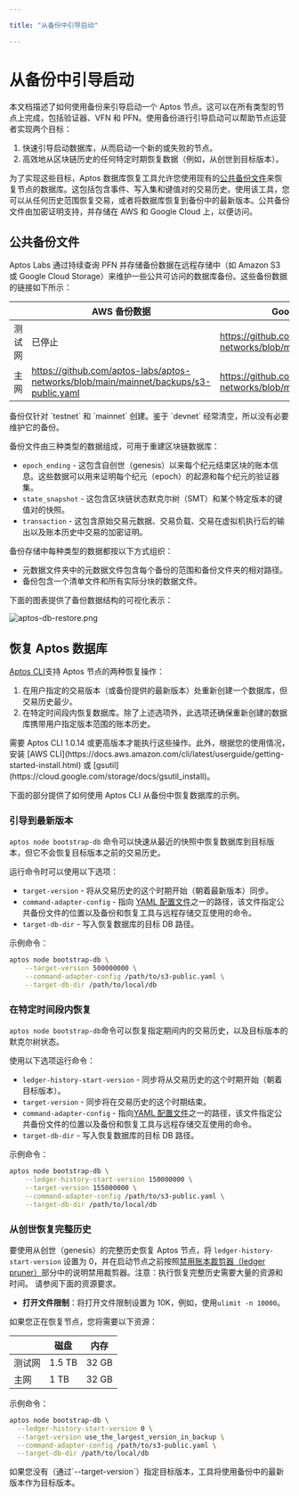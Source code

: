 ```yaml
---

title: "从备份中引导启动"

---
```



# 从备份中引导启动

本文档描述了如何使用备份来引导启动一个 Aptos 节点。这可以在所有类型的节点上完成，包括验证器、VFN 和 PFN。使用备份进行引导启动可以帮助节点运营者实现两个目标：

1. 快速引导启动数据库，从而启动一个新的或失败的节点。
2. 高效地从区块链历史的任何特定时期恢复数据（例如，从创世到目标版本）。

为了实现这些目标，Aptos 数据库恢复工具允许您使用现有的[公共备份文件](#公共备份文件)来恢复节点的数据库。这包括包含事件、写入集和键值对的交易历史。使用该工具，您可以从任何历史范围恢复交易，或者将数据库恢复到备份中的最新版本。公共备份文件由加密证明支持，并存储在 AWS 和 Google Cloud 上，以便访问。

## 公共备份文件

Aptos Labs 通过持续查询 PFN 并存储备份数据在远程存储中（如 Amazon S3 或 Google Cloud Storage）来维护一些公共可访问的数据库备份。这些备份数据的链接如下所示：

|        | AWS 备份数据                                                                          | Google Cloud 备份数据                                                           |
| ------ | ------------------------------------------------------------------------------------- | ------------------------------------------------------------------------------- |
| 测试网 | 已停止                                                                                | https://github.com/aptos-labs/aptos-networks/blob/main/testnet/backups/gcs.yaml |
| 主网   | https://github.com/aptos-labs/aptos-networks/blob/main/mainnet/backups/s3-public.yaml | https://github.com/aptos-labs/aptos-networks/blob/main/mainnet/backups/gcs.yaml |

<Callout type="info">
备份仅针对 `testnet` 和 `mainnet` 创建。鉴于 `devnet` 经常清空，所以没有必要维护它的备份。
</Callout>

备份文件由三种类型的数据组成，可用于重建区块链数据库：

- `epoch_ending` - 这包含自创世（genesis）以来每个纪元结束区块的账本信息。这些数据可以用来证明每个纪元（epoch）的起源和每个纪元的验证器集。
- `state_snapshot` - 这包含区块链状态默克尔树（SMT）和某个特定版本的键值对的快照。
- `transaction` - 这包含原始交易元数据、交易负载、交易在虚拟机执行后的输出以及账本历史中交易的加密证明。

备份存储中每种类型的数据都按以下方式组织：

- 元数据文件夹中的元数据文件包含每个备份的范围和备份文件夹的相对路径。
- 备份包含一个清单文件和所有实际分块的数据文件。

下面的图表提供了备份数据结构的可视化表示：

![aptos-db-restore.png](/docs/aptos-db-restore.png)

## 恢复 Aptos 数据库

[Aptos CLI](../../../build/cli.mdx)支持 Aptos 节点的两种恢复操作：

1. 在用户指定的交易版本（或备份提供的最新版本）处重新创建一个数据库，但交易历史最少。
2. 在特定时间段内恢复数据库。除了上述选项外，此选项还确保重新创建的数据库携带用户指定版本范围的账本历史。

<Callout type="info">
需要 Aptos CLI 1.0.14 或更高版本才能执行这些操作。此外，根据您的使用情况，安装 [AWS CLI](https://docs.aws.amazon.com/cli/latest/userguide/getting-started-install.html) 或 [gsutil](https://cloud.google.com/storage/docs/gsutil_install)。
</Callout>

下面的部分提供了如何使用 Aptos CLI 从备份中恢复数据库的示例。

### 引导到最新版本

`aptos node bootstrap-db` 命令可以快速从最近的快照中恢复数据库到目标版本，但它不会恢复目标版本之前的交易历史。

运行命令时可以使用以下选项：

- `target-version` - 将从交易历史的这个时期开始（朝着最新版本）同步。
- `command-adapter-config` - 指向 [YAML 配置文件](#公共备份文件)之一的路径，该文件指定公共备份文件的位置以及备份和恢复工具与远程存储交互使用的命令。
- `target-db-dir` - 写入恢复数据库的目标 DB 路径。

示例命令：

```bash filename="Terminal"
aptos node bootstrap-db \
    --target-version 500000000 \
    --command-adapter-config /path/to/s3-public.yaml \
    --target-db-dir /path/to/local/db
```

### 在特定时间段内恢复

`aptos node bootstrap-db`命令可以恢复指定期间内的交易历史，以及目标版本的默克尔树状态。

使用以下选项运行命令：

- `ledger-history-start-version` - 同步将从交易历史的这个时期开始（朝着目标版本）。
- `target-version` - 同步将在交易历史的这个时期结束。
- `command-adapter-config` - 指向[YAML 配置文件](#公共备份文件)之一的路径，该文件指定公共备份文件的位置以及备份和恢复工具与远程存储交互使用的命令。
- `target-db-dir` - 写入恢复数据库的目标 DB 路径。

示例命令：

```bash filename="Terminal"
aptos node bootstrap-db \
    --ledger-history-start-version 150000000 \
    --target-version 155000000 \
    --command-adapter-config /path/to/s3-public.yaml \
    --target-db-dir /path/to/local/db
```

### 从创世恢复完整历史

要使用从创世（genesis）的完整历史恢复 Aptos 节点，将 `ledger-history-start-version` 设置为 0，并在启动节点之前按照[禁用账本裁剪器（ledger pruner）](../configure/data-pruning.mdx)部分中的说明禁用裁剪器。注意：执行恢复完整历史需要大量的资源和时间。
请参阅下面的资源要求。

- **打开文件限制**：将打开文件限制设置为 10K，例如，使用`ulimit -n 10000`。

如果您正在恢复节点，您将需要以下资源：

|        | 磁盘   | 内存  |
| ------ | ------ | ----- |
| 测试网 | 1.5 TB | 32 GB |
| 主网   | 1 TB   | 32 GB |

示例命令：

```bash filename="Terminal"
aptos node bootstrap-db \
  --ledger-history-start-version 0 \
  --target-version use_the_largest_version_in_backup \
  --command-adapter-config /path/to/s3-public.yaml \
  --target-db-dir /path/to/local/db
```

<Callout type="info">
如果您没有（通过`--target-version`）指定目标版本，工具将使用备份中的最新版本作为目标版本。
</Callout>
